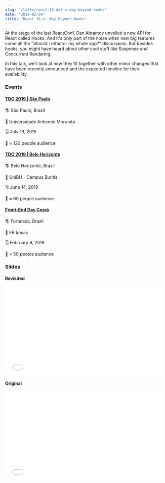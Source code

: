 ```yaml
---
slug: "/talks/react-16-dot-x-way-beyond-hooks"
date: "2019-02-09"
title: "React 16.x: Way Beyond Hooks"
---
```


At the stage of the last ReactConf, Dan Abramov unveiled a new API for React called Hooks. And it's only part of the noise when new big features come all the "Should I refactor my whole app?" discussions. But besides hooks, you might have heard about other cool stuff like Suspense and Concurrent Rendering.

In this talk, we’ll look at how they fit together with other minor changes that have been recently announced and the expected timeline for their availability.

### Events

#### [TDC 2019 | São Paulo](http://www.thedevelopersconference.com.br/tdc/2019/saopaulo/trilha-javascript)

🌎 São Paulo, Brazil

📍 Universidade Anhembi Morumbi

🗓️ July 19, 2019

👥 ≈ 120 people audience

#### [TDC 2019 | Belo Horizonte](http://www.thedevelopersconference.com.br/tdc/2019/belohorizonte/trilha-javascript)

🌎 Belo Horizonte, Brazil

📍 UniBH - Campus Buritis

🗓️ June 14, 2019

👥 ≈ 60 people audience

#### [Front-End Day Ceará](https://www.sympla.com.br/front-end-day__424487)

🌎 Fortaleza, Brazil

📍 FB Ideias

🗓️ February 9, 2019

👥 ≈ 50 people audience

### Slides

#### Revisited

<div style="left: 0; width: 100%; height: 0; position: relative; padding-bottom: 56.1972%;">
  <iframe
    src="//speakerdeck.com/player/07f891d8ecc6455fa1dd39f885c47016"
    style="border: 0; top: 0; left: 0; width: 100%; height: 100%; position: absolute;"
    allowfullscreen
    scrolling="no"
    allow="autoplay; encrypted-media"
  ></iframe>
</div>

#### Original

<div style="left: 0; width: 100%; height: 0; position: relative; padding-bottom: 56.1987%;">
  <iframe
    src="//speakerdeck.com/player/27390ccd867941d2af92ae9d2871ff4a"
    style="border: 0; top: 0; left: 0; width: 100%; height: 100%; position: absolute;"
    allowfullscreen
    scrolling="no"
    allow="autoplay; encrypted-media"
  ></iframe>
</div>
